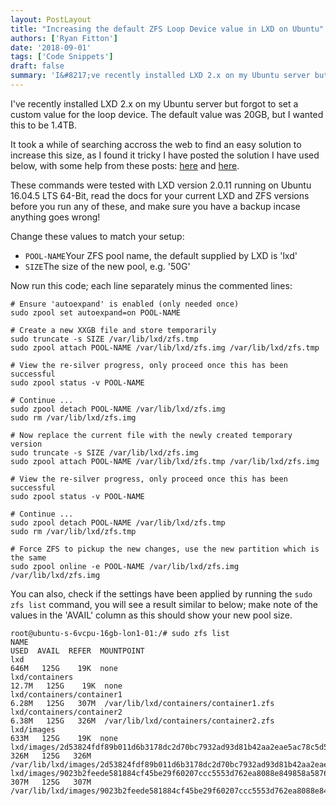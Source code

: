 ```yaml
---
layout: PostLayout
title: "Increasing the default ZFS Loop Device value in LXD on Ubuntu"
authors: ['Ryan Fitton']
date: '2018-09-01'
tags: ['Code Snippets']
draft: false
summary: 'I&#8217;ve recently installed LXD 2.x on my Ubuntu server but forgot to set a custom value for the loop device. The default value was 20GB, but I wanted this to be 1.4TB. It took a while of searching accross the web to find an easy solution to increase this size, as I found it tricky ...'
---
```


I've recently installed LXD 2.x on my Ubuntu server but forgot to set a custom value for the loop device. The default value was 20GB, but I wanted this to be 1.4TB.

It took a while of searching accross the web to find an easy solution to increase this size, as I found it tricky I have posted the solution I have used below, with some help from these posts: [here](https://github.com/lxc/lxc/issues/1412) and [here](https://gist.github.com/pfaffman/af2cc1588b47560cac6d8973e29755f1).

These commands were tested with LXD version 2.0.11 running on Ubuntu 16.04.5 LTS 64-Bit, read the docs for your current LXD and ZFS versions before you run any of these, and make sure you have a backup incase anything goes wrong!

Change these values to match your setup:

-   `POOL-NAME`Your ZFS pool name, the default supplied by LXD is 'lxd'
-   `SIZE`The size of the new pool, e.g. '50G'

Now run this code; each line separately minus the commented lines:

``` language-markup
# Ensure 'autoexpand' is enabled (only needed once)
sudo zpool set autoexpand=on POOL-NAME

# Create a new XXGB file and store temporarily
sudo truncate -s SIZE /var/lib/lxd/zfs.tmp
sudo zpool attach POOL-NAME /var/lib/lxd/zfs.img /var/lib/lxd/zfs.tmp

# View the re-silver progress, only proceed once this has been successful
sudo zpool status -v POOL-NAME

# Continue ...
sudo zpool detach POOL-NAME /var/lib/lxd/zfs.img
sudo rm /var/lib/lxd/zfs.img

# Now replace the current file with the newly created temporary version
sudo truncate -s SIZE /var/lib/lxd/zfs.img
sudo zpool attach POOL-NAME /var/lib/lxd/zfs.tmp /var/lib/lxd/zfs.img

# View the re-silver progress, only proceed once this has been successful
sudo zpool status -v POOL-NAME

# Continue ...
sudo zpool detach POOL-NAME /var/lib/lxd/zfs.tmp
sudo rm /var/lib/lxd/zfs.tmp

# Force ZFS to pickup the new changes, use the new partition which is the same
sudo zpool online -e POOL-NAME /var/lib/lxd/zfs.img /var/lib/lxd/zfs.img
```

You can also, check if the settings have been applied by running the `sudo zfs list` command, you will see a result similar to below; make note of the values in the 'AVAIL' column as this should show your new pool size.

``` language-markup
root@ubuntu-s-6vcpu-16gb-lon1-01:/# sudo zfs list
NAME                                                                          USED  AVAIL  REFER  MOUNTPOINT
lxd                                                                           646M   125G    19K  none
lxd/containers                                                               12.7M   125G    19K  none
lxd/containers/container1                                                    6.28M   125G   307M  /var/lib/lxd/containers/container1.zfs
lxd/containers/container2                                                    6.38M   125G   326M  /var/lib/lxd/containers/container2.zfs
lxd/images                                                                    633M   125G    19K  none
lxd/images/2d53824fdf89b011d6b3178dc2d70bc7932ad93d81b42aa2eae5ac78c5d59e3a   326M   125G   326M  /var/lib/lxd/images/2d53824fdf89b011d6b3178dc2d70bc7932ad93d81b42aa2eae5ac78c5d59e3a.zfs
lxd/images/9023b2feede581884cf45be29f60207ccc5553d762ea8088e849858a58762f6b   307M   125G   307M  /var/lib/lxd/images/9023b2feede581884cf45be29f60207ccc5553d762ea8088e849858a58762f6b.zfs
```
